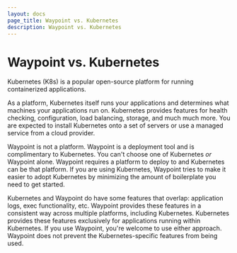 ```yaml
---
layout: docs
page_title: Waypoint vs. Kubernetes
description: Waypoint vs. Kubernetes
---
```


# Waypoint vs. Kubernetes

Kubernetes (K8s) is a popular open-source platform for running containerized
applications.

As a platform, Kubernetes itself runs your applications and determines what
machines your applications run on. Kubernetes provides features for health
checking, configuration, load balancing, storage, and much much more.
You are expected to install Kubernetes onto a set of servers or use a
managed service from a cloud provider.

Waypoint is not a platform. Waypoint is a deployment tool and
is complimentary to Kubernetes. You can't choose one of Kubernetes
_or_ Waypoint alone. Waypoint requires a platform to deploy to and Kubernetes can be
that platform.
If you are using Kubernetes, Waypoint tries to make it easier to adopt
Kubernetes by minimizing the amount of boilerplate you need to get started.

Kubernetes and Waypoint do have some features that overlap: application
logs, exec functionality, etc. Waypoint provides these features in a consistent
way across multiple platforms, including Kubernetes. Kubernetes provides
these features exclusively for applications running within Kubernetes.
If you use Waypoint, you're welcome to use either approach. Waypoint does not
prevent the Kubernetes-specific features from being used.
